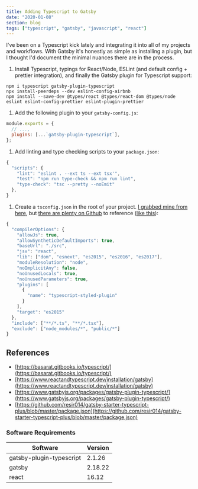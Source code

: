 ```yaml
---
title: Adding Typescript to Gatsby
date: "2020-01-08"
section: blog
tags: ["typescript", "gatsby", "javascript", "react"]
---
```


I've been on a Typescript kick lately and integrating it into all of my projects and workflows. With Gatsby it's honestly as simple as installing a plugin, but I thought I'd document the minimal nuances there are in the process.

1. Install Typescript, typings for React/Node, ESLint (and default config + prettier integration), and finally the Gatsby plugin for Typescript support:

```shell
npm i typescript gatsby-plugin-typescript
npx install-peerdeps --dev eslint-config-airbnb
npm install --save-dev @types/react @types/react-dom @types/node eslint eslint-config-prettier eslint-plugin-prettier
```

1. Add the following plugin to your `gatsby-config.js`:

```js
module.exports = {
  // ...,
  plugins: [...`gatsby-plugin-typescript`],
};
```

1. Add linting and type checking scripts to your `package.json`:

```js
{
  "scripts": {
    "lint": "eslint . --ext ts --ext tsx'",
    "test": "npm run type-check && npm run lint",
    "type-check": "tsc --pretty --noEmit"
  },
}
```

1. Create a `tsconfig.json` in the root of your project. [I grabbed mine from here](https://github.com/damassi/gatsby-starter-typescript-rebass-netlifycms/blob/master/tsconfig.json), but [there are plenty on Github](https://github.com/search?utf8=%E2%9C%93&q=extension%3Ajson+filename%3Atsconfig.json&type=Code&ref=advsearch&l=&l=) to reference ([like this](https://github.com/resir014/gatsby-starter-typescript-plus/blob/master/tsconfig.json)):

```js
{
  "compilerOptions": {
    "allowJs": true,
    "allowSyntheticDefaultImports": true,
    "baseUrl": "./src",
    "jsx": "react",
    "lib": ["dom", "esnext", "es2015", "es2016", "es2017"],
    "moduleResolution": "node",
    "noImplicitAny": false,
    "noUnusedLocals": true,
    "noUnusedParameters": true,
    "plugins": [
      {
        "name": "typescript-styled-plugin"
      }
    ],
    "target": "es2015"
  },
  "include": ["**/*.ts", "**/*.tsx"],
  "exclude": ["node_modules/*", "public/*"]
}
```

## References

- [https://basarat.gitbooks.io/typescript/](https://basarat.gitbooks.io/typescript/)
- [https://www.reactandtypescript.dev/installation/gatsby](https://www.reactandtypescript.dev/installation/gatsby)
- [https://www.gatsbyjs.org/packages/gatsby-plugin-typescript/](https://www.gatsbyjs.org/packages/gatsby-plugin-typescript/)
- [https://github.com/resir014/gatsby-starter-typescript-plus/blob/master/package.json](https://github.com/resir014/gatsby-starter-typescript-plus/blob/master/package.json)

### Software Requirements

| Software                 | Version |
| ------------------------ | ------- |
| gatsby-plugin-typescript | 2.1.26  |
| gatsby                   | 2.18.22 |
| react                    | 16.12   |
